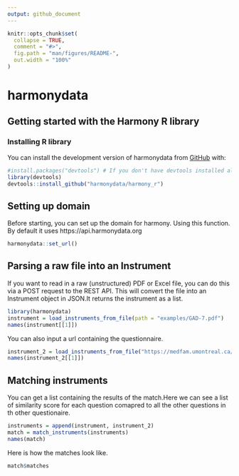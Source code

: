 ```yaml
---
output: github_document
---
```


<!-- README.md is generated from README.Rmd. Please edit that file -->

```r
knitr::opts_chunk$set(
  collapse = TRUE,
  comment = "#>",
  fig.path = "man/figures/README-",
  out.width = "100%"
)
```

# harmonydata

## Getting started with the Harmony R library

### Installing R library

You can install the development version of harmonydata from [GitHub](https://github.com/harmonydata/harmony_r) with:



```r
#install.packages("devtools") # If you don't have devtools installed already.
library(devtools)
devtools::install_github("harmonydata/harmony_r")
```
## Setting up domain

Before starting, you can set up the domain for harmony. Using this function. By default it uses https://api.harmonydata.org
```r
harmonydata::set_url()
```

## Parsing a raw file into an Instrument

If you want to read in a raw (unstructured) PDF or Excel file, you can do this via a POST request to the REST API. This will convert the file into an Instrument object in JSON.It returns the instrument as a list.

```r
library(harmonydata)
instrument = load_instruments_from_file(path = "examples/GAD-7.pdf")
names(instrument[[1]])

```

You can also input a url containing the questionnaire.

```r
instrument_2 = load_instruments_from_file("https://medfam.umontreal.ca/wp-content/uploads/sites/16/GAD-7-fran%C3%A7ais.pdf") 
names(instrument_2[[1]])
```

## Matching instruments

You can get a list containing the results of the match.Here we can see a list of similarity score for each question comapred to all the other questions in th other questionaire.
```r
instruments = append(instrument, instrument_2)
match = match_instruments(instruments)
names(match)
```

Here is how the matches look like.
```r

match$matches
```
